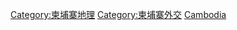 {{Commonscat|International borders of Cambodia}}

[[Category:柬埔寨地理|Category:柬埔寨地理]]
[[Category:柬埔寨外交|Category:柬埔寨外交]]
[[Category:各國邊界|Cambodia]]